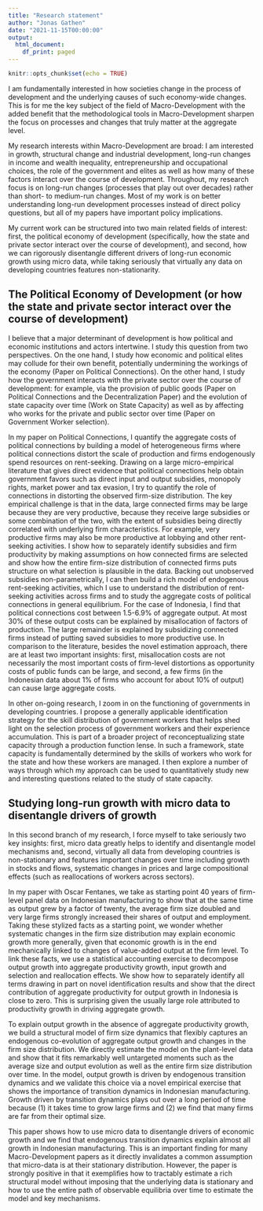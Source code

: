 ```yaml
---
title: "Research statement"
author: "Jonas Gathen"
date: "2021-11-15T00:00:00"
output:
  html_document:
    df_print: paged
---
```


```r
knitr::opts_chunk$set(echo = TRUE)
```

I am fundamentally interested in how societies change in the process of development and the underlying causes of such economy-wide changes. This is for me the key subject of the field of Macro-Development with the added benefit that the methodological tools in Macro-Development sharpen the focus on processes and changes that truly matter at the aggregate level. 

My research interests within Macro-Development are broad: I am interested in growth, structural change and industrial development, long-run changes in income and wealth inequality, entrepreneurship and occupational choices, the role of the government and elites as well as how many of these factors interact over the course of development. Throughout, my research focus is on long-run changes (processes that play out over decades) rather than short- to medium-run changes. Most of my work is on better understanding long-run development processes instead of direct policy questions, but all of my papers have important policy implications. 

My current work can be structured into two main related fields of interest: first, the political economy of development (specifically, how the state and private sector interact over the course of development), and second, how we can rigorously disentangle different drivers of long-run economic growth using micro data, while taking seriously that virtually any data on developing countries features non-stationarity. 

## The Political Economy of Development (or how the state and private sector interact over the course of development)

I believe that a major determinant of development is how political and economic institutions and actors intertwine. I study this question from two perspectives. On the one hand, I study how economic and political elites may collude for their own benefit, potentially undermining the workings of the economy (Paper on Political Connections). On the other hand, I study how the government interacts with the private sector over the course of development: for example, via the provision of public goods (Paper on Political Connections and the Decentralization Paper) and the evolution of state capacity over time (Work on State Capacity) as well as by affecting who works for the private and public sector over time (Paper on Government Worker selection). 

In my paper on Political Connections, I quantify the aggregate costs of political connections by building a model of heterogeneous firms where political connections distort the scale of production and firms endogenously spend resources on rent-seeking. Drawing on a large micro-empirical literature that gives direct evidence that political connections help obtain government favors such as direct input and output subsidies, monopoly rights, market power and tax evasion, I try to quantify the role of connections in distorting the observed firm-size distribution. The key empirical challenge is that in the data, large connected firms may be large because they are very productive, because they receive large subsidies or some combination of the two, with the extent of subsidies being directly correlated with underlying firm characteristics. For example, very productive firms may also be more productive at lobbying and other rent-seeking activities. I show how to separately identify subsidies and firm productivity by making assumptions on how connected firms are selected and show how the entire firm-size distribution of connected firms puts structure on what selection is plausible in the data. Backing out unobserved subsidies non-parametrically, I can then build a rich model of endogenous rent-seeking activities, which I use to understand the distribution of rent-seeking activities across firms and to study the aggregate costs of political connections in general equilibrium. For the case of Indonesia, I find that political connections cost between 1.5-6.9% of aggregate output. At most 30% of these output costs can be explained by misallocation of factors of production. The large remainder is explained by subsidizing connected firms instead of putting saved subsidies to more productive use. In comparison to the literature, besides the novel estimation approach, there are at least two important insights: first, misallocation costs are not necessarily the most important costs of firm-level distortions as opportunity costs of public funds can be large, and second, a few firms (in the Indonesian data about 1% of firms who account for about 10% of output) can cause large aggregate costs. 

In other on-going research, I zoom in on the functioning of governments in developing countries. I propose a generally applicable identification strategy for the skill distribution of government workers that helps shed light on the selection process of government workers and their experience accumulation. This is part of a broader project of reconceptualizing state capacity through a production function lense. In such a framework, state capacity is fundamentally determined by the skills of workers who work for the state and how these workers are managed. I then explore a number of ways through which my approach can be used to quantitatively study new and interesting questions related to the study of state capacity. 

## Studying long-run growth with micro data to disentangle drivers of growth

In this second branch of my research, I force myself to take seriously two key insights: first, micro data greatly helps to identify and disentangle model mechanisms and, second, virtually all data from developing countries is non-stationary and features important changes over time including growth in stocks and flows, systematic changes in prices and large compositional effects (such as reallocations of workers across sectors). 

In my paper with Oscar Fentanes, we take as starting point 40 years of firm-level panel data on Indonesian manufacturing to show that at the same time as output grew by a factor of twenty, the average firm size doubled and very large firms strongly increased their shares of output and employment. Taking these stylized facts as a starting point, we wonder whether systematic changes in the firm size distribution may explain economic growth more generally, given that economic growth is in the end mechanically linked to changes of value-added output at the firm level. To link these facts, we use a statistical accounting exercise to decompose output growth into aggregate productivity growth, input growth and selection and reallocation effects. We show how to separately identify all terms drawing in part on novel identification results and show that the direct contribution of aggregate productivity for output growth in Indonesia is close to zero. This is surprising given the usually large role attributed to productivity growth in driving aggregate growth.  

To explain output growth in the absence of aggregate productivity growth, we build a structural model of firm size dynamics that flexibly captures an endogenous co-evolution of aggregate output growth and changes in the firm size distribution. We directly estimate the model on the plant-level data and show that it fits remarkably well untargeted moments such as the average size and output evolution as well as the entire firm size distribution over time. In the model, output growth is driven by endogenous transition dynamics and we validate this choice via a novel empirical exercise that shows the importance of transition dynamics in Indonesian manufacturing. Growth driven by transition dynamics plays out over a long period of time because (1) it takes time to grow large firms and (2) we find that many firms are far from their optimal size.

This paper shows how to use micro data to disentangle drivers of economic growth and we find that endogenous transition dynamics explain almost all growth in Indonesian manufacturing. This is an important finding for many Macro-Development papers as it directly invalidates a common assumption that micro-data is at their stationary distribution. However, the paper is strongly positive in that it exemplifies how to tractably estimate a rich structural model without imposing that the underlying data is stationary and how to use the entire path of observable equilibria over time to estimate the model and key mechanisms. 

